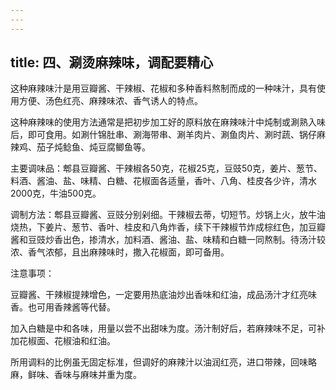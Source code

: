 ```yaml
---
---
---
```

title: 四、涮烫麻辣味，调配要精心
---




这种麻辣味汁是用豆瓣酱、干辣椒、花椒和多种香料熬制而成的一种味汁，具有使用方便、汤色红亮、麻辣味浓、香气诱人的特点。

这种麻辣味的使用方法通常是把初步加工好的原料放在麻辣味汁中炖制或涮熟入味后，即可食用。如涮什锦肚串、涮海带串、涮羊肉片、涮鱼肉片、涮时蔬、锅仔麻辣鸡、茄子炖鲶鱼、炖豆腐鲫鱼等。

主要调味品：郫县豆瓣酱、干辣椒各50克，花椒25克，豆豉50克，姜片、葱节、料酒、酱油、盐、味精、白糖、花椒面各适量，香叶、八角、桂皮各少许，清水2000克，牛油500克。

调制方法：郫县豆瓣酱、豆豉分别剁细。干辣椒去蒂，切短节。炒锅上火，放牛油烧热，下姜片、葱节、香叶、桂皮和八角炸香，续下干辣椒节炸成棕红色，加豆瓣酱和豆豉炒香出色，掺清水，加料酒、酱油、盐、味精和白糖一同熬制。待汤汁较浓、香气浓郁，且出麻辣味时，撒入花椒面，即可备用。

注意事项：

豆瓣酱、干辣椒提辣增色，一定要用热底油炒出香味和红油，成品汤汁才红亮味香。也可用香辣酱等代替。

加入白糖是中和各味，用量以尝不出甜味为度。汤汁制好后，若麻辣味不足，可补加花椒面、花椒油和红油。

所用调料的比例虽无固定标准，但调好的麻辣汁以油润红亮，进口带辣，回味略麻，鲜味、香味与麻味并重为度。